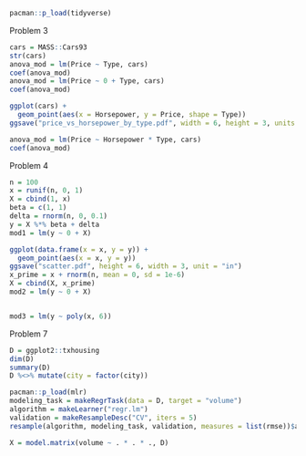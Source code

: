 ```r
pacman::p_load(tidyverse)
```

Problem 3


```r
cars = MASS::Cars93
str(cars)
anova_mod = lm(Price ~ Type, cars)
coef(anova_mod)
anova_mod = lm(Price ~ 0 + Type, cars)
coef(anova_mod)

ggplot(cars) +
  geom_point(aes(x = Horsepower, y = Price, shape = Type))
ggsave("price_vs_horsepower_by_type.pdf", width = 6, height = 3, units = "in")

anova_mod = lm(Price ~ Horsepower * Type, cars)
coef(anova_mod)
```

Problem 4


```r
n = 100
x = runif(n, 0, 1)
X = cbind(1, x)
beta = c(1, 1)
delta = rnorm(n, 0, 0.1)
y = X %*% beta + delta
mod1 = lm(y ~ 0 + X)

ggplot(data.frame(x = x, y = y)) + 
  geom_point(aes(x = x, y = y))
ggsave("scatter.pdf", height = 6, width = 3, unit = "in")
x_prime = x + rnorm(n, mean = 0, sd = 1e-6)
X = cbind(X, x_prime)
mod2 = lm(y ~ 0 + X)


mod3 = lm(y ~ poly(x, 6))
```

Problem 7

```r

D = ggplot2::txhousing
dim(D)
summary(D)
D %<>% mutate(city = factor(city))

pacman::p_load(mlr)  
modeling_task = makeRegrTask(data = D, target = "volume")
algorithm = makeLearner("regr.lm")
validation = makeResampleDesc("CV", iters = 5)
resample(algorithm, modeling_task, validation, measures = list(rmse))$aggr

X = model.matrix(volume ~ . * . * ., D)
```

